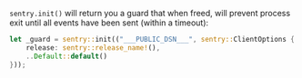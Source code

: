 `sentry.init()` will return you a guard that when freed, will prevent process exit until all events have been sent (within a timeout):

```rust
let _guard = sentry::init(("___PUBLIC_DSN___", sentry::ClientOptions {
    release: sentry::release_name!(),
    ..Default::default()
}));
```
